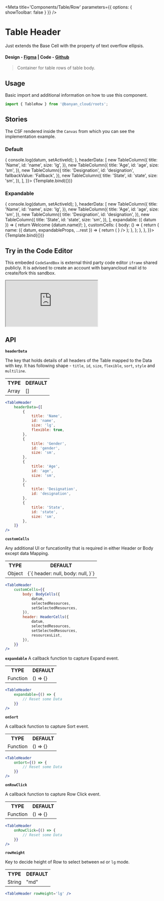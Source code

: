

<Meta title='Components/Table/Row' parameters={{ options: { showToolbar: false } }} />


# Table Header

Just extends the Base Cell with the property of text overflow ellipsis.

#### Design - [Figma](https://www.figma.com/file/e9opoAtQHBo4vFd6u0Co98/Component-Library?type=design&node-id=1-5&mode=design&t=tXbQWENNIzmFNTVU-0) | Code - [Github](https://github.com/banyandata-cloud/roots/tree/main/components/table/row)

> Container for table rows of table body.

## Usage

Basic import and additional information on how to use this component.

```js
import { TableRow } from '@banyan_cloud/roots';
```

## Stories

The CSF rendered inside the `Canvas` from which you can see the implementation example.

### Default

<Canvas>
	<Story
		name='Default'
		args={{
			datum: {
				name: 'Aryan Dixit',
				age: 27,
				designation: null,
				state: 'UP',
			},
			onRowClick: (datum, setActiveId) => {
				console.log(datum, setActiveId);
			},
			headerData: [
				new TableColumn({
					title: 'Name',
					id: 'name',
					size: 'lg',
				}),
				new TableColumn({
					title: 'Age',
					id: 'age',
					size: 'sm',
				}),
				new TableColumn({
					title: 'Designation',
					id: 'designation',
					fallbackValue: 'Fallback',
				}),
				new TableColumn({
					title: 'State',
					id: 'state',
					size: 'sm',
				}),
			],
		}}>
		{Template.bind({})}
	</Story>
</Canvas>

### Expandable

<Canvas>
	<Story
		name='Expandable'
		args={{
			datum: {
				name: 'Aryan Dixit',
				age: 27,
				designation: 'UI Engineer',
				state: 'UP',
			},
			onRowClick: (datum, setActiveId) => {
				console.log(datum, setActiveId);
			},
			headerData: [
				new TableColumn({
					title: 'Name',
					id: 'name',
					size: 'lg',
				}),
				new TableColumn({
					title: 'Age',
					id: 'age',
					size: 'sm',
				}),
				new TableColumn({
					title: 'Designation',
					id: 'designation',
				}),
				new TableColumn({
					title: 'State',
					id: 'state',
					size: 'sm',
				}),
			],
			expandable: ({ datum }) => {
				return <Text variant='h2'>Welcome {datum.name}!</Text>;
			},
			customCells: {
				body: () => {
					return {
						name: ({ datum, expandableProps, ...rest }) => {
							return (
								<TableCell
									{...rest}
									component3={
										<Button
											{...expandableProps}
											// eslint-disable-next-line no-underscore-dangle
											title={
												expandableProps._expanded ? 'Collapse' : 'Expand'
											}
											size='auto'
										/>
									}
								/>
							);
						},
					};
				},
			},
		}}>
		{Template.bind({})}
	</Story>
</Canvas>

## Try in the Code Editor

This embeded `CodeSandBox` is external third party code editor `iframe` shared publicly. It is advised to create an account with banyancloud mail id to create/fork this sandbox.

<ToggleIframeContainer>
	<iframe
		src='https://codesandbox.io/s/delicate-wood-vrqzpw?file=/src/App.js'
		style={{ width: '100%', height: 500 }}
		title='xenodochial-moon-5y668f'
		allow='accelerometer; ambient-light-sensor; camera; encrypted-media; geolocation; gyroscope; hid; microphone; midi; payment; usb; vr; xr-spatial-tracking'
		sandbox='allow-forms allow-modals allow-popups allow-presentation allow-same-origin allow-scripts'></iframe>
</ToggleIframeContainer>

## API

**`headerData`**

The key that holds details of all headers of the Table mapped to the Data with key.
It has following shape - `title`, `id`, `size`, `flexible`, `sort`, `style` and `multiline`.

<table style={{ width: '100%' }}>
	<tr>
		<th style={{ textAlign: 'left', width: '50%' }}>TYPE</th>
		<th style={{ textAlign: 'left', width: '50%' }}>DEFAULT</th>
	</tr>
	<tr>
		<td>Array</td>
		<td>[]</td>
	</tr>
</table>

```jsx
<TableHeader
	headerData={[
		{
			title: 'Name',
			id: 'name',
			size: 'lg',
			flexible: true,
		},
		{
			title: 'Gender',
			id: 'gender',
			size: 'sm',
		},
		{
			title: 'Age',
			id: 'age',
			size: 'sm',
		},
		{
			title: 'Designation',
			id: 'designation',
		},
		{
			title: 'State',
			id: 'state',
			size: 'sm',
		},
	]}
/>
```

**`customCells`**

Any additional UI or funcationlity that is required in either Header or Body except data Mapping.

<table style={{ width: '100%' }}>
	<tr>
		<th style={{ textAlign: 'left', width: '50%' }}>TYPE</th>
		<th style={{ textAlign: 'left', width: '50%' }}>DEFAULT</th>
	</tr>
	<tr>
		<td>Object</td>
		<td>
			{`{
				header: null,
				body: null,
			}`}
		</td>
	</tr>
</table>

```jsx
<TableHeader
	customCells={{
		body: BodyCells({
			datum,
			selectedResources,
			setSelectedResources,
		}),
		header: HeaderCells({
			datum,
			selectedResources,
			setSelectedResources,
			resourcesList,
		}),
	}}
/>
```

**`expandable`**
A callback function to capture Expand event.

<table style={{ width: '100%' }}>
	<tr>
		<th style={{ textAlign: 'left', width: '50%' }}>TYPE</th>
		<th style={{ textAlign: 'left', width: '50%' }}>DEFAULT</th>
	</tr>
	<tr>
		<td>Function</td>
		<td>() => {}</td>
	</tr>
</table>

```jsx
<TableHeader
	expandable={() => {
		// Reset some Data
	}}
/>
```

**`onSort`**

A callback function to capture Sort event.

<table style={{ width: '100%' }}>
	<tr>
		<th style={{ textAlign: 'left', width: '50%' }}>TYPE</th>
		<th style={{ textAlign: 'left', width: '50%' }}>DEFAULT</th>
	</tr>
	<tr>
		<td>Function</td>
		<td>() => {}</td>
	</tr>
</table>

```jsx
<TableHeader
	onSort={() => {
		// Reset some Data
	}}
/>
```

**`onRowClick`**

A callback function to capture Row Click event.

<table style={{ width: '100%' }}>
	<tr>
		<th style={{ textAlign: 'left', width: '50%' }}>TYPE</th>
		<th style={{ textAlign: 'left', width: '50%' }}>DEFAULT</th>
	</tr>
	<tr>
		<td>Function</td>
		<td>() => {}</td>
	</tr>
</table>

```jsx
<TableHeader
	onRowClick={() => {
		// Reset some Data
	}}
/>
```

**`rowHeight`**

Key to decide height of Row to select between `md` or `lg` mode.

<table style={{ width: '100%' }}>
	<tr>
		<th style={{ textAlign: 'left', width: '50%' }}>TYPE</th>
		<th style={{ textAlign: 'left', width: '50%' }}>DEFAULT</th>
	</tr>
	<tr>
		<td>String</td>
		<td>"md"</td>
	</tr>
</table>

```jsx
<TableHeader rowHeight='lg' />
```
